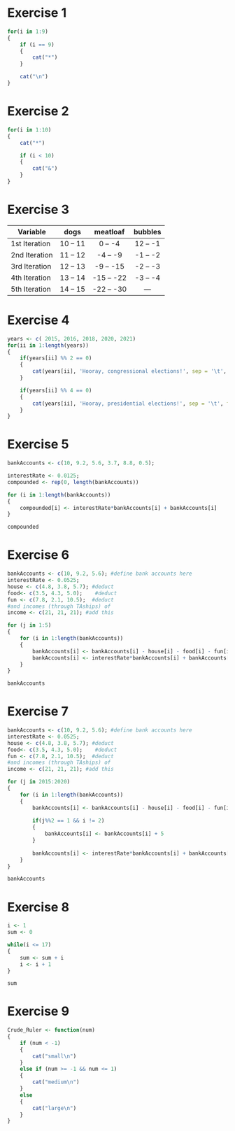 # Exercise 1

```r
for(i in 1:9)
{
    if (i == 9)
    {
        cat("*")
    }

    cat("\n")
}
```

# Exercise 2

```r
for(i in 1:10)
{
    cat("*")

    if (i < 10)
    {
        cat("&")
    }
}
```

# Exercise 3

Variable | dogs | meatloaf | bubbles
---- | :----: | :----: | :----:
1st Iteration | 10 -- 11 | 0 -- -4 | 12 -- -1
2nd Iteration | 11 -- 12 | -4 -- -9 | -1 -- -2
3rd Iteration | 12 -- 13 | -9 -- -15 | -2 -- -3
4th Iteration | 13 -- 14 | -15 -- -22 | -3 -- -4
5th Iteration | 14 -- 15 | -22 -- -30 | ---

\newpage

# Exercise 4

```r
years <- c( 2015, 2016, 2018, 2020, 2021)
for(ii in 1:length(years))
{
    if(years[ii] %% 2 == 0)
    {
        cat(years[ii], 'Hooray, congressional elections!', sep = '\t', fill = T)
    }

    if(years[ii] %% 4 == 0)
    {
        cat(years[ii], 'Hooray, presidential elections!', sep = '\t', fill = T)
    }
}
```

# Exercise 5

```r
bankAccounts <- c(10, 9.2, 5.6, 3.7, 8.8, 0.5);

interestRate <- 0.0125;
compounded <- rep(0, length(bankAccounts))

for (i in 1:length(bankAccounts))
{
    compounded[i] <- interestRate*bankAccounts[i] + bankAccounts[i]
}

compounded
```

\newpage

# Exercise 6

```r
bankAccounts <- c(10, 9.2, 5.6); #define bank accounts here
interestRate <- 0.0525;
house <- c(4.8, 3.8, 5.7); #deduct
food<- c(3.5, 4.3, 5.0);    #deduct
fun <- c(7.8, 2.1, 10.5);  #deduct
#and incomes (through TAships) of 
income <- c(21, 21, 21); #add this

for (j in 1:5)
{
    for (i in 1:length(bankAccounts))
	{
		bankAccounts[i] <- bankAccounts[i] - house[i] - food[i] - fun[i] + income[i]
		bankAccounts[i] <- interestRate*bankAccounts[i] + bankAccounts[i]
    }
}

bankAccounts
```

# Exercise 7

```r
bankAccounts <- c(10, 9.2, 5.6); #define bank accounts here
interestRate <- 0.0525;
house <- c(4.8, 3.8, 5.7); #deduct
food<- c(3.5, 4.3, 5.0);    #deduct
fun <- c(7.8, 2.1, 10.5);  #deduct
#and incomes (through TAships) of 
income <- c(21, 21, 21); #add this

for (j in 2015:2020)
{
    for (i in 1:length(bankAccounts))
	{
		bankAccounts[i] <- bankAccounts[i] - house[i] - food[i] - fun[i] + income[i]
		
		if(j%%2 == 1 && i != 2)
		{
			bankAccounts[i] <- bankAccounts[i] + 5
		}
		
		bankAccounts[i] <- interestRate*bankAccounts[i] + bankAccounts[i]
    }
}

bankAccounts
```

\newpage

# Exercise 8

```r
i <- 1
sum <- 0

while(i <= 17)
{
	sum <- sum + i
	i <- i + 1
}

sum
```

# Exercise 9

```r
Crude_Ruler <- function(num)
{
	if (num < -1)
	{
		cat("small\n")
	}
	else if (num >= -1 && num <= 1)
	{
		cat("medium\n")
	}
	else
	{
		cat("large\n")
	}
}
```
